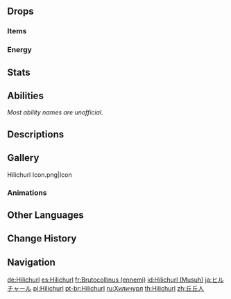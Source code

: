 {{About|the enemy|the enemy family|Hilichurls}}
{{Enemy Infobox
|image    = Enemy Hilichurl.png
|weakpoint = yes
|family   = Hilichurls
|type     = Common Enemies
}}
{{Enemy Intro|hidegroup=1}}

==Drops==
===Items===
{{Drops Table|type=Hilichurls}}

===Energy===
{{Energy Drops
|hp1   = 60
|p1    = 1
|hp2   = 0
|p2    = 1
}}

==Stats==
{{Enemy Stats|hp_ratio=1|atk_ratio=1.8|hp_type=1}}

==Abilities==
''Most ability names are unofficial.''
{{Enemy Attacks
|name_1 = Punch
|desc_1 = Approaches and swings its fist at the player, dealing '''75% ATK''' as {{Color|Physical DMG}}.

|name_2 = Rock Throw
|desc_2 = Digs a small rock out of the ground and throws it at the player, dealing '''50% ATK''' as {{Color|Physical DMG}}.
}}

==Descriptions==
{{Description|The primitive wandering inhabitants of Teyvat's wildernesses.<br>They look very similar to humanity but seem to have lost both their intellect and spirituality. Their presence on the continent has been recorded for over a thousand years, and yet they have neither history nor civilization.<br>Since the [[Cataclysm|pitch-black calamity from five hundred years ago]], they have begun to spread in large numbers across the land. They are not very strong, and they lack organization, but they nonetheless bring sizable trouble to humans every once in a while.|[[Archive]]}}

==Gallery==
<gallery>
Hilichurl Icon.png|Icon
</gallery>

===Animations===
{{Preview
|file1    = Hilichurl Scavenge
|caption1 = Scavenging
|file2    = Hilichurl Worship
|caption2 = Worshipping, exclusive to [[Unknown Sanctuary]]
}}

==Other Languages==
{{Other Languages
|en      = Hilichurl
|zhs     = 丘丘人
|zhs_rm  = Qiūqiūrén
|zht     = 丘丘人
|zht_rm  = Qiūqiūrén
|zh_tl   = Hill Person
|ja      = ヒルチャール
|ja_rm   = Hiruchaaru
|ja_tl   = Hilichurl
|ko      = 츄츄족
|ko_rm   = Chyuchyu-jok
|ko_tl   = Hilichurl
|es      = Hilichurl
|fr      = Brutocollinus
|fr_tl   = {{Lex|Hilichurl|fr}}
|ru      = Хиличурл
|ru_tl   = Hilichurl
|th      = Hilichurl
|vi      = Hilichurl
|de      = Hilichurl
|id      = Hilichurl
|pt      = Hilichurl
|tr      = Dağ Yabanisi
|tr_tl   = Mountain Savage
|it      = Hilichurl
}}

==Change History==
{{Change History|1.0}}

==Navigation==
{{Enemy Navbox|type=Common}}

[[de:Hilichurl]]
[[es:Hilichurl]]
[[fr:Brutocollinus (ennemi)]]
[[id:Hilichurl (Musuh)]]
[[ja:ヒルチャール]]
[[pl:Hilichurl]]
[[pt-br:Hilichurl]]
[[ru:Хиличурл]]
[[th:Hilichurl]]
[[zh:丘丘人]]